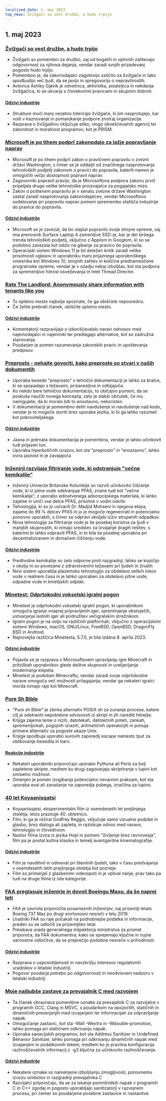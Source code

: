 ```yaml
---
localized_date: 1. maj 2023
top_news: Žvižgači so vest družbe, a hudo trpijo
---
```




## 1. maj 2023

### [Žvižgači so vest družbe, a hudo trpijo](https://covertactionmagazine.com/2023/04/25/whistleblowers-are-the-conscience-of-society-yet-suffer-gravely-for-trying-to-hold-the-rich-and-powerful-accountable-for-their-sins/)

- Žvižgači so pomembni za družbo, saj od bogatih in vplivnih zahtevajo odgovornost za njihova dejanja, vendar zaradi svojih prizadevanj pogosto hudo trpijo.
- Pomembno je, da zakonodajalci zagotovijo zaščito za žvižgače in tako spodbudijo več ljudi, da se javijo in spregovorijo o nepravilnostih.
- Avtorica Ashley Gjøvik je odvetnica, aktivistka, pisateljica in nekdanja žvižgačica, ki se ukvarja s človekovimi pravicami in skupnim dobrim.

#### [Odzivi industrije](http://news.ycombinator.com/item?id=35762780)

- Strukture moči manj verjetno tolerirajo žvižgače, ki jim nasprotujejo, kar vodi v kaznovanje in pomanjkanje podpore znotraj organizacije.
- Razprava o žvižgaštvu vključuje etiko, vlogo obveščevalnih agencij ter zakonitost in moralnost programov, kot je PRISM.

### [Microsoft je po tihem podprl zakonodajo za lažje popravljanje naprav](https://grist.org/technology/microsoft-right-to-repair-quietly-supported-legislation-to-make-it-easier-to-fix-devices-heres-why-thats-a-big-deal/)

- Microsoft je po tihem podprl zakon o pravičnem popravilu v zvezni državi Washington, s čimer se je oddaljil od značilnega nasprotovanja tehnoloških podjetij zakonom o pravici do popravila, katerih namen je omogočiti večjo dostopnost popravil naprav.
- Zagovorniki popravil pravijo, da je Microsoftova podpora zakonu prvič pripeljala druge velike tehnološke proizvajalce za pogajalsko mizo.
- Zakon o poštenem popravilu je v senatu zvezne države Washington zastal zaradi nasprotovanja zakonodajalcev, vendar Microsoftovo sodelovanje pri popravilu naprav pomeni spremembo stališča industrije do pravice do popravila.

#### [Odzivi industrije](http://news.ycombinator.com/item?id=35758842)

- Microsoft se je zavezal, da bo olajšal popravilo svoje strojne opreme, saj ima prenosnik Surface Laptop 4 zamenljive SSD-je, kar je del širšega trenda tehnoloških podjetij, vključno z Applom in Googlom, ki so se podobno zavezala kot odziv na gibanje za pravico do popravila.
- Operacijski sistem Windows 11 je bil deležen kritik zaradi velike prisotnosti oglasov in uporabniku manj prijaznega uporabniškega vmesnika kot Windows 10, strojnih zahtev in količine prednameščene programske opreme, vendar je v ozadju nekaj izboljšav, kot sta podpora za spremenljivo hitrost osveževanja in Intel Thread Director.

### [Rate The Landlord: Anonymously share information with tenants like you](https://ratethelandlord.org)

- To spletno mesto najbolje spoznate, če ga obiščete neposredno.
- Če želite prebrati članek, obiščite spletno mesto.

#### [Odzivi industrije](http://news.ycombinator.com/item?id=35759016)

- Komentatorji razpravljajo o izkoriščevalski naravi odnosov med najemodajalci in najemniki ter predlagajo alternative, kot so zadružna stanovanja.
- Poudarjen je pomen razumevanja zakonskih pravic in upoštevanja predpisov.

### [Preprosto - nehajte govoriti, kako preproste so stvari v naših dokumentih](https://justsimply.dev/)

- Uporaba besede "preprosto" v tehnični dokumentaciji je lahko za bralce, ki se spopadajo s težavami, prizanesljiva in odbijajoča.
- Ko nekdo bere tehnično dokumentacijo, to običajno pomeni, da se poskuša naučiti novega koncepta, zato je slabši občutek, če mu namigujete, da bi moralo biti to enostavno, nekoristen.
- V dokumentaciji je pomembno deliti navdušenje in navdušenje nad kodo, vendar je to mogoče storiti brez uporabe jezika, ki bi ga lahko razumeli kot pokroviteljskega.

#### [Odzivi industrije](http://news.ycombinator.com/item?id=35759449)

- Jasna in jedrnata dokumentacija je pomembna, vendar je lahko učinkovit tudi prijazen ton.
- Uporaba hiperboličnih izrazov, kot sta "preprosto" in "enostavno", lahko ovira jasnost in je zavajajoča

### [Inženirji razvijajo filtriranje vode, ki odstranjuje "večne kemikalije"](https://news.ubc.ca/2023/03/22/new-ubc-water-treatment-zaps-forever-chemicals-for-good/)

- Inženirji Univerze Britanske Kolumbije so razvili učinkovito čiščenje vode, ki iz pitne vode odstranjuje PFAS, znane tudi kot "večne kemikalije", z uporabo edinstvenega adsorpcijskega materiala, ki lahko zajame in uniči vse delce PFAS, prisotne v vodni oskrbi.
- Tehnologija, ki so jo ustvarili Dr. Madjid Mohseni in njegova ekipa, zajame do 99 % delcev PFAS in jo je mogoče regenerirati in potencialno ponovno uporabiti, s čimer se odpravi okoljski izziv strupenih odpadkov.
- Nova tehnologija za filtriranje vode je še posebej koristna za ljudi v manjših skupnostih, ki nimajo sredstev za izvajanje dragih rešitev, s katerimi bi lahko odpravili PFAS, in bi bila še posebej uporabna pri decentraliziranem in domačem čiščenju vode.

#### [Odzivi industrije](http://news.ycombinator.com/item?id=35764476)

- Predhodne kemikalije so zelo odporne proti razgradnji, lahko se kopičijo v okolju in so povezane z zdravstvenimi težavami pri ljudeh in živalih
- Novi sistem uporablja plazemsko tehnologijo za obdelavo velikih tokov vode v realnem času in je lahko uporaben za obdelavo pitne vode, odpadne vode in kmetijskih odplak.

### [Minetest: Odprtokodni vokselski igralni pogon](https://www.minetest.net/)

- Minetest je odprtokodni vokselski igralni pogon, ki uporabnikom omogoča igranje vnaprej pripravljenih iger, spreminjanje obstoječih, ustvarjanje lastnih iger ali pridružitev večigralskim strežnikom.
- Igralni pogon je na voljo na različnih platformah, vključno z operacijskimi sistemi Windows, macOS, GNU/Linux, FreeBSD, OpenBSD, DragonFly BSD in Android.
- Najnovejša različica Minetesta, 5.7.0, je bila izdana 8. aprila 2023.

#### [Odzivi industrije](http://news.ycombinator.com/item?id=35766570)

- Pojavila se je razprava o Microsoftovem upravljanju igre Minecraft in pritožbah uporabnikov glede delitve skupnosti in uveljavljanja moderiranja klepeta.
- Minetest je podoben Minecraftu, vendar zaradi svoje odprtokodne narave omogoča več možnosti prilagajanja; vendar ga nekateri igralci morda nimajo raje kot Minecraft.

### [Pure Sh Bible](https://github.com/dylanaraps/pure-sh-bible)

- "Pure sh Bible" je zbirka alternativ POSIX sh za zunanje procese, katere cilj je odstraniti nepotrebne odvisnosti iz skript in jih narediti hitrejše.
- Knjiga zajema teme o nizih, datotekah, datotečnih poteh, zankah, spremenljivkah, pogojnih izrazih, aritmetičnih operatorjih in ponuja primere alternativ za pogoste ukaze Unix.
- Knjiga spodbuja uporabo surovih zaporedij escape namesto tput za oblikovanje besedila in barv.

#### [Reakcije industrije](http://news.ycombinator.com/item?id=35765707)

- Nekateri uporabniki priporočajo uporabo Pythona ali Perla za bolj zapletene skripte, medtem ko drugi zagovarjajo skriptiranje v lupini kot smiselno možnost.
- Omenjen je pomen izogibanja potencialno nevarnim praksam, kot sta uporaba eval ali zanašanje na zaporedja pobega, značilna za lupino.

### [40 let Koyaanisqatsi](https://www.thecurb.com.au/40-years-of-koyaanisqatsi/)

- Koyaanisqatsi, eksperimentalni film iz osemdesetih let prejšnjega stoletja, letos praznuje 40. obletnico.
- Film, ki ga je režiral Godfrey Reggio, vključuje samo vizualne podobe in glasbo, brez dialoga ali zapleta, in raziskuje odnos med naravo, tehnologijo in človeštvom.
- Naslov filma izvira iz jezika Hopi in pomeni "življenje brez ravnovesja", film pa je postal kultna klasika in temelj avantgardne kinematografije.

#### [Odzivi industrije](http://news.ycombinator.com/item?id=35764584)

- Film je navdihnil in odmeval pri številnih ljudeh, tako v času predvajanja v osemdesetih letih prejšnjega stoletja kot pozneje.
- Film so primerjali z glasbenimi videospoti in je vplival nanje, prav tako pa tudi na druge filme iz iste kategorije.

### [FAA preglasuje inženirje in dovoli Boeingu Maxu, da še naprej leti](https://apnews.com/article/boeing-max-crashes-faa-ea8fac0ad2758b08c58d2d64756fbf37)

- FAA je zavrnila priporočila posameznih inženirjev, naj prizemlji letalo Boeing 737 Max po drugi smrtonosni nesreči v letu 2019.
- Uradniki FAA so raje počakali na podrobnejše podatke in informacije, preden so se odločili za prizemljitev letal.
- Preiskava urada generalnega inšpektorja ministrstva za promet priporoča, da FAA dokumentira, kako se sprejemajo ključne in nujne varnostne odločitve, da se preprečijo podobne nesreče v prihodnosti.

#### [Odzivi industrije](http://news.ycombinator.com/item?id=35761706)

- Razprava o usposobljenosti in navzkrižju interesov regulativnih uradnikov v letalski industriji
- Pogovor poudarja potrebo po odgovornosti in neodvisnem nadzoru v letalski industriji

### [Moje najljubše zastave za prevajalnik C med razvojem](https://nullprogram.com/blog/2023/04/29/)

- Ta članek obravnava pomembne oznake za prevajalnik C za razvijalce v programih GCC, Clang in MSVC, s poudarkom na opozorilih, statičnih in dinamičnih preverjanjih med izvajanjem ter informacijah za odpravljanje napak.
- Omogočanje zastavic, kot sta -Wall -Wextra in -Wdouble-promotion, lahko pomaga pri statičnem odkrivanju napak.
- Uporaba sanacijskih programov, kot sta Address Sanitizer in Undefined Behavior Sanitizer, lahko pomaga pri odkrivanju dinamičnih napak med izvajanjem in podatkovnih tekem, medtem ko je pravilna konfiguracija razhroščevalnih informacij z -g3 ključna za učinkovito razhroščevanje.

#### [Odzivi industrije](http://news.ycombinator.com/item?id=35758898)

- Nekatere oznake so namenjene izboljšanju zmogljivosti, ponovnemu izvozu simbolov in razgradnji prevajalnika C
- Razvijalci priporočajo, da se za iskanje pomnilniških napak v programih C in C++ zgodaj in pogosto uporabljajo sanitizatorji v razvojnem procesu, pri čemer so poudarjene posebne zastavice in nastavitve

</Steps>
